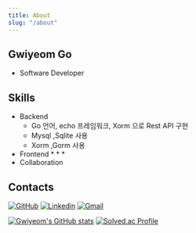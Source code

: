 ```yaml
---
title: About
slug: "/about"
---
```


## Gwiyeom Go
* Software Developer



## Skills
* Backend
    * Go 언어, echo 프레임워크, Xorm 으로 Rest API 구현
    * Mysql ,Sqlite 사용
    * Xorm ,Gorm 사용
* Frontend
    *
    *
    *
* Collaboration


## Contacts
[![GitHub](https://img.shields.io/badge/-GitHub-yellow?style=flat-square&logo=GitHub&logoColor=white&link=https://github.com/gwiyeomgo)](https://github.com/gwiyeomgo)
[![Linkedin](https://img.shields.io/badge/-LinkedIn-blue?style=flat-square&logo=Linkedin&logoColor=white&link=https://www.linkedin.com/in/gwiyeom-go-aba947229/)](https://www.linkedin.com/in/gwiyeom-go-aba947229/)
[![Gmail](https://img.shields.io/badge/Gmail-d14836?style=flat-square&logo=Gmail&logoColor=white&link=mailto:gwiyeomgo@gmail.com)](mailto:gwiyeomgo@gmail.com)



[![Gwiyeom's GitHub stats](https://github-readme-stats.vercel.app/api?username=gwiyeomgo&show_icons=true&theme=tokyonight)](https://github.com/gwiyeomgo/github-readme-stats)
[![Solved.ac Profile](http://mazassumnida.wtf/api/v2/generate_badge?boj=gokkeu)](https://solved.ac/gokkeu/)

